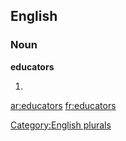 
==English==

===Noun===
'''educators'''

# {{plural of|[[educator]]}}

{{anagrams:en/acdeorstu}}
[[Category:English plurals]]

[[ar:educators]]
[[fr:educators]]